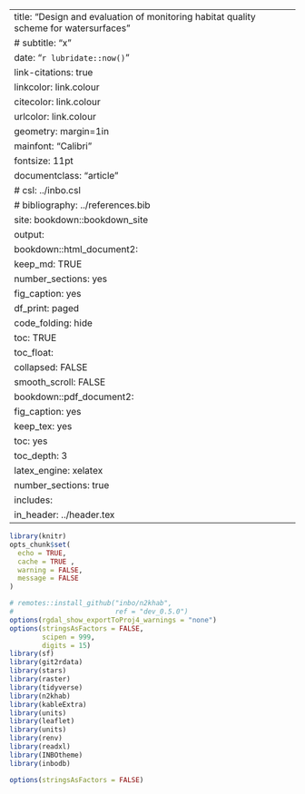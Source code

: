 

---
title: "Design and evaluation of monitoring habitat quality scheme for watersurfaces"
# subtitle: "x"
date: "`r lubridate::now()`"
link-citations: true
linkcolor: link.colour
citecolor: link.colour
urlcolor: link.colour
geometry: margin=1in
mainfont: "Calibri"
fontsize: 11pt
documentclass: "article"
# csl: ../inbo.csl
# bibliography: ../references.bib
site: bookdown::bookdown_site
output:
  bookdown::html_document2:
    keep_md: TRUE
    number_sections: yes
    fig_caption: yes
    df_print: paged
    code_folding: hide
    toc: TRUE
    toc_float:
      collapsed: FALSE
      smooth_scroll: FALSE
  bookdown::pdf_document2:
    fig_caption: yes
    keep_tex: yes
    toc: yes
    toc_depth: 3
    latex_engine: xelatex
    number_sections: true
    includes:
        in_header: ../header.tex
---

```r
library(knitr)
opts_chunk$set(
  echo = TRUE,
  cache = TRUE ,
  warning = FALSE,
  message = FALSE
)

# remotes::install_github("inbo/n2khab",
#                         ref = "dev_0.5.0")
options(rgdal_show_exportToProj4_warnings = "none")
options(stringsAsFactors = FALSE,
        scipen = 999, 
        digits = 15)
library(sf)
library(git2rdata)
library(stars)
library(raster)
library(tidyverse)
library(n2khab)
library(kableExtra)
library(units)
library(leaflet)
library(units)
library(renv)
library(readxl)
library(INBOtheme)
library(inbodb)

options(stringsAsFactors = FALSE)

```






